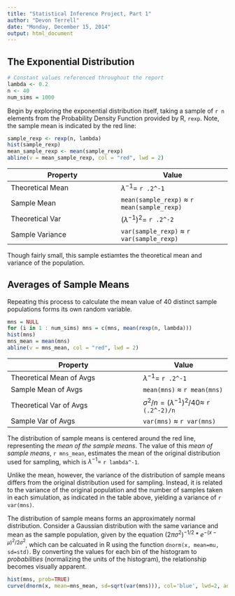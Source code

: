 ```yaml
---
title: "Statistical Inference Project, Part 1"
author: "Devon Terrell"
date: "Monday, December 15, 2014"
output: html_document
---
```


## The Exponential Distribution
```r
# Constant values referenced throughout the report
lambda <- 0.2
n <- 40
num_sims = 1000
```

Begin by exploring the exponential distribution itself, taking a sample of `r n ` elements from the Probability Density Function provided by R, `rexp`.  Note, the sample mean is indicated by the red line:

```r
sample_rexp <- rexp(n, lambda)
hist(sample_rexp)
mean_sample_rexp <- mean(sample_rexp)
abline(v = mean_sample_rexp, col = "red", lwd = 2)
```

Property         | Value
---------------- | ---------------- 
Theoretical Mean | $\lambda ^{-1} =$ `r .2^-1 `
Sample Mean      | `mean(sample_rexp)` $\approx$ `r mean(sample_rexp) `
Theoretical Var  | $(\lambda ^{-1})^2 =$ `r .2^-2 `
Sample Variance  | `var(sample_rexp)` $\approx$ `r var(sample_rexp) `

Though fairly small, this sample estiamtes the theoretical mean and variance of the population.

## Averages of Sample Means

Repeating this process to calculate the mean value of 40 distinct sample populations forms its own random variable.

```r
mns = NULL
for (i in 1 : num_sims) mns = c(mns, mean(rexp(n, lambda)))
hist(mns)
mns_mean = mean(mns)
abline(v = mns_mean, col = "red", lwd = 2)
```

Property                 | Value
------------------------ | ---------------- 
Theoretical Mean of Avgs | $\lambda ^{-1} =$ `r .2^-1 `
Sample Mean of Avgs      | `mean(mns)` $\approx$ `r mean(mns) `
Theoretical Var of Avgs  | $\sigma ^2 / n = (\lambda ^{-1})^2 / 40 \approx$ `r (.2^-2)/n `
Sample Var of Avgs       | `var(mns)` $\approx$ `r var(mns) `

The distribution of sample means is centered around the red line, representing the *mean of the sample means*.  The value of this *mean of sample means*, `r mns_mean `, estimates the mean of the original distribution used for sampling, which is $\lambda ^{-1} =$ `r lambda^-1 `.

Unlike the mean, however, the variance of the distribution of sample means differs from the original distribution used for sampling.  Instead, it is related to the variance of the original population and the number of samples taken in each simulation, as indicated in the table above, yielding a variance of `r var(mns) `.  

The distribution of sample means forms an approximately normal distribution.  Consider a Gaussian distribution with the same variance and mean as the sample population, given by the equation $(2 \pi \sigma ^2)^{-1/2} * e^{-(x-\mu)^2/{2\sigma ^2}}$, which can be calcuated in R using the function `dnorm(x, mean=mu, sd=std)`.  By converting the values for each bin of the histogram to *probabilities* (normalizing the units of the histogram), the relationship becomes visually apparent.

```r
hist(mns, prob=TRUE)
curve(dnorm(x, mean=mns_mean, sd=sqrt(var(mns))), col='blue', lwd=2, add=TRUE)
```

